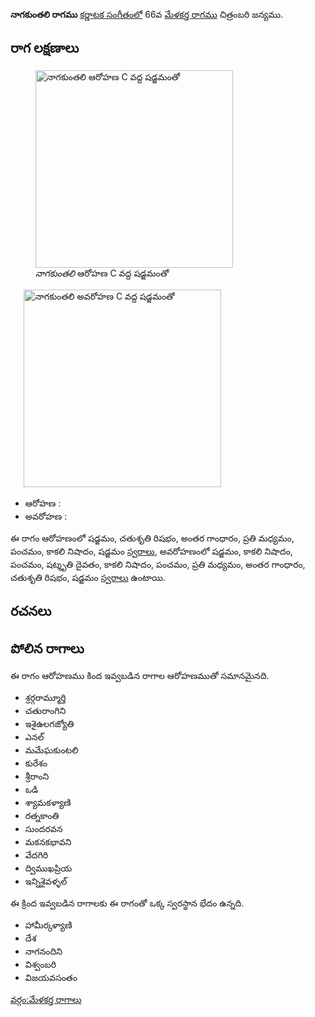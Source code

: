 {{Infobox ragam
	| name          	= నాగకుంతలి
	| synonym	    	= 
	| mela          	= 
	| chakra        	= 
	| janaka        	= 
	| type          	= షడవ-సంపూర్ణ
	| arohanam      	= {{svaraC|S|R2|G3|M2|P|N3|S'}} 
	| avarohanam    	= {{svaraC|S'|N3|P|D3|N3|P|M2|G3|R2|S}}
	| jeeva         	=
	| chhaya        	=
	| nyasa         	=
	| vishesha      	= 
	| equivalent  		= 
}}
{{కర్ణాటక సంగీత రాగాలు}}
'''నాగకుంతలి రాగము''' [[కర్ణాటక సంగీతం]]లో 66వ [[మేళకర్త రాగము]]  చిత్రంబరి జన్యము. 


==రాగ లక్షణాలు==
[[Image:nagakuntali_ar_kb2wiki.png|thumb|right|316px|''నాగకుంతలి'' ఆరోహణ C వద్ద షడ్జమంతో]]
	[[Image:nagakuntali_av_kb2wiki.png|thumb|right|316px|''నాగకుంతలి'' అవరోహణ C వద్ద షడ్జమంతో]]

* ఆరోహణ : {{svaraC|S|R2|G3|M2|P|N3|S'}} 
* అవరోహణ : {{svaraC|S'|N3|P|D3|N3|P|M2|G3|R2|S}}

ఈ రాగం ఆరోహణంలో షడ్జమం, చతుశృతి రిషభం, అంతర గాంధారం, ప్రతి మధ్యమం, పంచమం, కాకలి  నిషాదం, షడ్జమం [[స్వరాలు]], అవరోహణంలో షడ్జమం, కాకలి  నిషాదం, పంచమం, షట్శృతి దైవతం, కాకలి  నిషాదం, పంచమం, ప్రతి మధ్యమం, అంతర గాంధారం, చతుశృతి రిషభం, షడ్జమం [[స్వరాలు]] ఉంటాయి.

==రచనలు==



==పోలిన రాగాలు==
ఈ రాగం ఆరోహణము కింద ఇవ్వబడిన రాగాల ఆరోహణముతో సమానమైనది.
* శ్రర్గరామ్మూర్తి
* చతురాంగిని
* ఇశైఉలగజ్యోతి
* ఎనల్
* మమేఘకుంటలి
* కురేశం
* శ్రీరాంని
* ఒడి
* శ్యామకళ్యాణి
* రత్నకాంతి
* సుందరవన
* మకనకభావని
* వేదగిరి
* ద్విముఖప్రియ
* ఇన్నిశైవళ్ళల్

ఈ క్రింద ఇవ్వబడిన రాగాలకు ఈ రాగంతో ఒక్క స్వరస్థాన భేదం ఉన్నది.
*  హామీర్కళ్యాణి
* దేశ
* నాగనందిని
* విశ్వంబరి
* విజయవసంతం



[[వర్గం:మేళకర్త రాగాలు]]